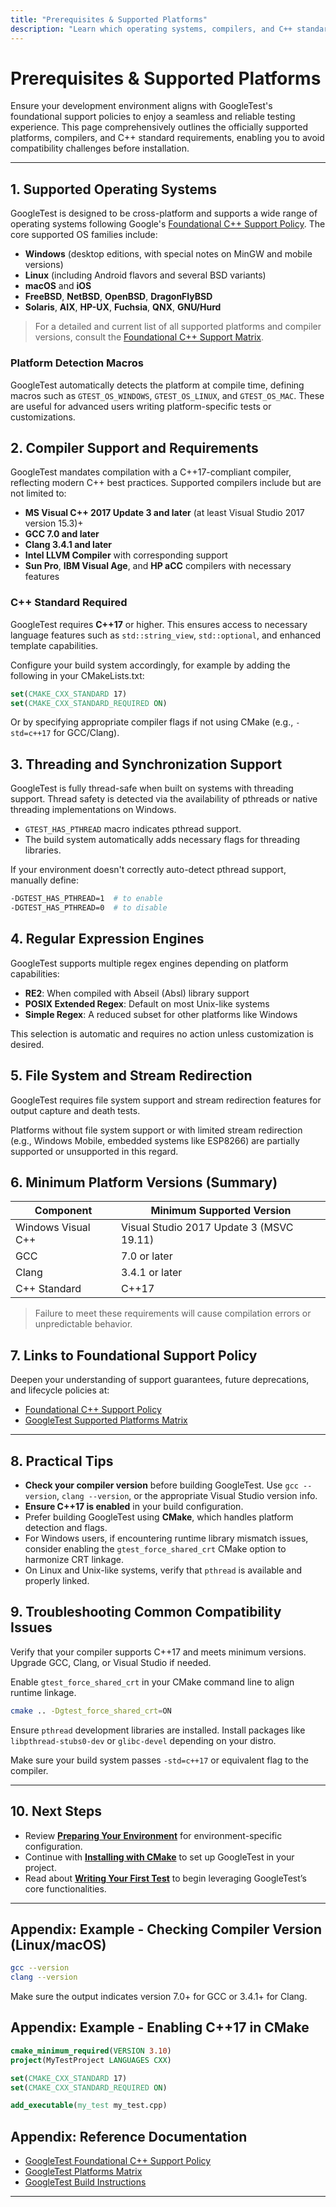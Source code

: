 ```yaml
---
title: "Prerequisites & Supported Platforms"
description: "Learn which operating systems, compilers, and C++ standards are officially supported by GoogleTest. This page covers the minimum version requirements, and provides links to foundational support policy documentation. Understanding these helps ensure a compatible and hassle-free setup."
---
```


# Prerequisites & Supported Platforms

Ensure your development environment aligns with GoogleTest's foundational support policies to enjoy a seamless and reliable testing experience. This page comprehensively outlines the officially supported platforms, compilers, and C++ standard requirements, enabling you to avoid compatibility challenges before installation.

---

## 1. Supported Operating Systems

GoogleTest is designed to be cross-platform and supports a wide range of operating systems following Google's [Foundational C++ Support Policy](https://opensource.google/documentation/policies/cplusplus-support). The core supported OS families include:

- **Windows** (desktop editions, with special notes on MinGW and mobile versions)
- **Linux** (including Android flavors and several BSD variants)
- **macOS** and **iOS**
- **FreeBSD**, **NetBSD**, **OpenBSD**, **DragonFlyBSD**
- **Solaris**, **AIX**, **HP-UX**, **Fuchsia**, **QNX**, **GNU/Hurd**

> For a detailed and current list of all supported platforms and compiler versions, consult the [Foundational C++ Support Matrix](https://github.com/google/oss-policies-info/blob/main/foundational-cxx-support-matrix.md).

### Platform Detection Macros

GoogleTest automatically detects the platform at compile time, defining macros such as `GTEST_OS_WINDOWS`, `GTEST_OS_LINUX`, and `GTEST_OS_MAC`. These are useful for advanced users writing platform-specific tests or customizations.

## 2. Compiler Support and Requirements

GoogleTest mandates compilation with a C++17-compliant compiler, reflecting modern C++ best practices. Supported compilers include but are not limited to:

- **MS Visual C++ 2017 Update 3 and later** (at least Visual Studio 2017 version 15.3)+
- **GCC 7.0 and later**
- **Clang 3.4.1 and later**
- **Intel LLVM Compiler** with corresponding support
- **Sun Pro**, **IBM Visual Age**, and **HP aCC** compilers with necessary features

### C++ Standard Required

GoogleTest requires **C++17** or higher. This ensures access to necessary language features such as `std::string_view`, `std::optional`, and enhanced template capabilities.

Configure your build system accordingly, for example by adding the following in your CMakeLists.txt:

```cmake
set(CMAKE_CXX_STANDARD 17)
set(CMAKE_CXX_STANDARD_REQUIRED ON)
```

Or by specifying appropriate compiler flags if not using CMake (e.g., `-std=c++17` for GCC/Clang).

## 3. Threading and Synchronization Support

GoogleTest is fully thread-safe when built on systems with threading support. Thread safety is detected via the availability of pthreads or native threading implementations on Windows.

- `GTEST_HAS_PTHREAD` macro indicates pthread support.
- The build system automatically adds necessary flags for threading libraries.

If your environment doesn't correctly auto-detect pthread support, manually define:

```bash
-DGTEST_HAS_PTHREAD=1  # to enable
-DGTEST_HAS_PTHREAD=0  # to disable
```

## 4. Regular Expression Engines

GoogleTest supports multiple regex engines depending on platform capabilities:

- **RE2**: When compiled with Abseil (Absl) library support
- **POSIX Extended Regex**: Default on most Unix-like systems
- **Simple Regex**: A reduced subset for other platforms like Windows

This selection is automatic and requires no action unless customization is desired.

## 5. File System and Stream Redirection

GoogleTest requires file system support and stream redirection features for output capture and death tests.

Platforms without file system support or with limited stream redirection (e.g., Windows Mobile, embedded systems like ESP8266) are partially supported or unsupported in this regard.

## 6. Minimum Platform Versions (Summary)

| Component          | Minimum Supported Version                  |
|--------------------|--------------------------------------------|
| Windows Visual C++ | Visual Studio 2017 Update 3 (MSVC 19.11)   |
| GCC                | 7.0 or later                               |
| Clang              | 3.4.1 or later                             |
| C++ Standard       | C++17                                      |

> Failure to meet these requirements will cause compilation errors or unpredictable behavior.

## 7. Links to Foundational Support Policy

Deepen your understanding of support guarantees, future deprecations, and lifecycle policies at:

- [Foundational C++ Support Policy](https://opensource.google/documentation/policies/cplusplus-support)
- [GoogleTest Supported Platforms Matrix](https://github.com/google/oss-policies-info/blob/main/foundational-cxx-support-matrix.md)

---

## 8. Practical Tips

- **Check your compiler version** before building GoogleTest. Use `gcc --version`, `clang --version`, or the appropriate Visual Studio version info.
- **Ensure C++17 is enabled** in your build configuration.
- Prefer building GoogleTest using **CMake**, which handles platform detection and flags.
- For Windows users, if encountering runtime library mismatch issues, consider enabling the `gtest_force_shared_crt` CMake option to harmonize CRT linkage.
- On Linux and Unix-like systems, verify that `pthread` is available and properly linked.

## 9. Troubleshooting Common Compatibility Issues

<AccordionGroup title="Common Platform and Compiler Issues">
<Accordion title="Build fails due to unsupported compiler version">

Verify that your compiler supports C++17 and meets minimum versions. Upgrade GCC, Clang, or Visual Studio if needed.

</Accordion>
<Accordion title="Runtime library mismatch errors on Windows">

Enable `gtest_force_shared_crt` in your CMake command line to align runtime linkage.

```bash
cmake .. -Dgtest_force_shared_crt=ON
```

</Accordion>
<Accordion title="Pthread not found errors on Linux">

Ensure `pthread` development libraries are installed. Install packages like `libpthread-stubs0-dev` or `glibc-devel` depending on your distro.

</Accordion>
<Accordion title="C++17 features not recognized">

Make sure your build system passes `-std=c++17` or equivalent flag to the compiler.

</Accordion>
</AccordionGroup>

---

## 10. Next Steps

- Review **[Preparing Your Environment](/getting_started/setup_requirements/environment_preparation)** for environment-specific configuration.
- Continue with **[Installing with CMake](/getting_started/installation_integration/install_cmake)** to set up GoogleTest in your project.
- Read about **[Writing Your First Test](/getting_started/first_test_run_validation/write_first_test)** to begin leveraging GoogleTest’s core functionalities.

---

## Appendix: Example - Checking Compiler Version (Linux/macOS)

```bash
gcc --version
clang --version
```

Make sure the output indicates version 7.0+ for GCC or 3.4.1+ for Clang.

## Appendix: Example - Enabling C++17 in CMake

```cmake
cmake_minimum_required(VERSION 3.10)
project(MyTestProject LANGUAGES CXX)

set(CMAKE_CXX_STANDARD 17)
set(CMAKE_CXX_STANDARD_REQUIRED ON)

add_executable(my_test my_test.cpp)
```

## Appendix: Reference Documentation

- [GoogleTest Foundational C++ Support Policy](https://opensource.google/documentation/policies/cplusplus-support)
- [GoogleTest Platforms Matrix](https://github.com/google/oss-policies-info/blob/main/foundational-cxx-support-matrix.md)
- [GoogleTest Build Instructions](https://github.com/google/googletest/blob/main/README.md#generic-build-instructions)

---